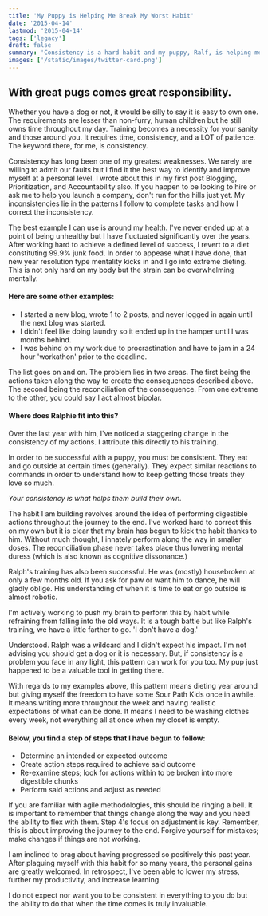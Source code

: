 ```yaml
---
title: 'My Puppy is Helping Me Break My Worst Habit'
date: '2015-04-14'
lastmod: '2015-04-14'
tags: ['legacy']
draft: false
summary: 'Consistency is a hard habit and my puppy, Ralf, is helping me get through it.'
images: ['/static/images/twitter-card.png']
---
```


## With great pugs comes great responsibility.

Whether you have a dog or not, it would be silly to say it is easy to own one. The requirements are lesser than non-furry, human children but he still owns time throughout my day. Training becomes a necessity for your sanity and those around you. It requires time, consistency, and a LOT of patience. The keyword there, for me, is consistency.

Consistency has long been one of my greatest weaknesses. We rarely are willing to admit our faults but I find it the best way to identify and improve myself at a personal level. I wrote about this in my first post Blogging, Prioritization, and Accountability also. If you happen to be looking to hire or ask me to help you launch a company, don't run for the hills just yet. My inconsistencies lie in the patterns I follow to complete tasks and how I correct the inconsistency.

The best example I can use is around my health. I've never ended up at a point of being unhealthy but I have fluctuated significantly over the years. After working hard to achieve a defined level of success, I revert to a diet constituting 99.9% junk food. In order to appease what I have done, that new year resolution type mentality kicks in and I go into extreme dieting. This is not only hard on my body but the strain can be overwhelming mentally.

#### Here are some other examples:

- I started a new blog, wrote 1 to 2 posts, and never logged in again until the next blog was started.
- I didn't feel like doing laundry so it ended up in the hamper until I was months behind.
- I was behind on my work due to procrastination and have to jam in a 24 hour 'workathon' prior to the deadline.

The list goes on and on. The problem lies in two areas. The first being the actions taken along the way to create the consequences described above. The second being the reconciliation of the consequence. From one extreme to the other, you could say I act almost bipolar.

#### Where does Ralphie fit into this?

Over the last year with him, I've noticed a staggering change in the consistency of my actions. I attribute this directly to his training.

In order to be successful with a puppy, you must be consistent. They eat and go outside at certain times (generally). They expect similar reactions to commands in order to understand how to keep getting those treats they love so much.

_Your consistency is what helps them build their own._

The habit I am building revolves around the idea of performing digestible actions throughout the journey to the end. I've worked hard to correct this on my own but it is clear that my brain has begun to kick the habit thanks to him. Without much thought, I innately perform along the way in smaller doses. The reconciliation phase never takes place thus lowering mental duress (which is also known as cognitive dissonance.)

Ralph's training has also been successful. He was (mostly) housebroken at only a few months old. If you ask for paw or want him to dance, he will gladly oblige. His understanding of when it is time to eat or go outside is almost robotic.

I'm actively working to push my brain to perform this by habit while refraining from falling into the old ways. It is a tough battle but like Ralph's training, we have a little farther to go.
'I don't have a dog.'

Understood. Ralph was a wildcard and I didn't expect his impact. I'm not advising you should get a dog or it is necessary. But, if consistency is a problem you face in any light, this pattern can work for you too. My pup just happened to be a valuable tool in getting there.

With regards to my examples above, this pattern means dieting year around but giving myself the freedom to have some Sour Path Kids once in awhile. It means writing more throughout the week and having realistic expectations of what can be done. It means I need to be washing clothes every week, not everything all at once when my closet is empty.

#### Below, you find a step of steps that I have begun to follow:

- Determine an intended or expected outcome
- Create action steps required to achieve said outcome
- Re-examine steps; look for actions within to be broken into more digestible chunks
- Perform said actions and adjust as needed

If you are familiar with agile methodologies, this should be ringing a bell. It is important to remember that things change along the way and you need the ability to flex with them. Step 4's focus on adjustment is key. Remember, this is about improving the journey to the end. Forgive yourself for mistakes; make changes if things are not working.

I am inclined to brag about having progressed so positively this past year. After plaguing myself with this habit for so many years, the personal gains are greatly welcomed. In retrospect, I've been able to lower my stress, further my productivity, and increase learning.

I do not expect nor want you to be consistent in everything to you do but the ability to do that when the time comes is truly invaluable.
